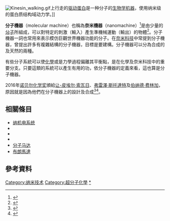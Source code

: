 {{noteTA
|G1=LS
|G2=unit
}}
[[File:Kinesin_walking.gif|thumb]]上行走的[[驱动蛋白|驱动蛋白]]是一种分子的[[分子機器|生物学机器]]，使用纳米级的蛋白质结构域动力学。]]

<!--{{Molecular nanotechnology subfields}}-->
'''分子機器'''（molecular machine）也稱為'''奈米機器'''（nanomachine）<ref name="Satir2008">{{cite journal
 |last         = Satir
 |first        = Peter
 |author2      = Søren T. Christensen
 |title        = Structure and function of mammalian cilia
 |journal      = Histochemistry and Cell Biology
 |volume       = 129
 |issue        = 6
 |page         = 688
 |publisher    = Springer Berlin / Heidelberg
 |date         = 2008-03-26
 |url          = http://www.springerlink.com/content/x5051hq648t3152q/
 |doi          = 10.1007/s00418-008-0416-9
 |id           = 1432-119X
 |accessdate   = 2009-09-11
 |pmid         = 18365235
 |pmc          = 2386530
 |archive-date = 2020-04-28
 |archive-url  = https://web.archive.org/web/20200428014511/http://www.springerlink.com/content/x5051hq648t3152q/
 |dead-url     = yes
}}</ref>是由少量的[[分子|分子]]所組成，可以對特定的刺激（輸入）產生準機械運動（輸出）的物體<ref>{{cite journal | vauthors = Ballardini R, Balzani V, Credi A, Gandolfi MT, Venturi M | title = Artificial Molecular-Level Machines: Which Energy To Make Them Work? | year = 2001 | journal = Acc. Chem. Res. | volume = 34 | issue = 6 | pages = 445–455 | doi = 10.1021/ar000170g | url = http://pubs.acs.org/cgi-bin/abstract.cgi/achre4/2001/34/i06/abs/ar000170g.html | access-date = 2016-10-07 | archive-date = 2020-03-15 | archive-url = https://web.archive.org/web/20200315003242/http://pubsapp.acs.org/cgi-bin/abstract.cgi/achre4/2001/34/i06/abs/ar000170g.html | dead-url = no }}</ref>。分子機器一詞也常用來表示模仿巨觀世界機器功能的分子。在[[奈米科技|奈米科技]]中常提到分子機器，曾提出許多有複雜結構的分子機器，目標是要建構{{le|分子組裝機|molecular assembler}}。分子機器可以分為合成的及天然的兩種。

有些分子系統可以使[[化學|化學]]或是力學過程偏離其平衡點，是在化學及奈米科技中的重要分支。只要這類的系統可以產生有用的功，依分子機器的定義來看，這也算是分子機器。

2016年[[诺贝尔化学奖|诺贝尔化学奖]]頒給[[让-皮埃尔·索瓦日|让-皮埃尔·索瓦日]]、[[弗雷澤·斯托達特|弗雷澤·斯托達特]]及[[伯纳德·费林加|伯纳德·费林加]]，原因就是因為他們在分子機器上的設計及合成<ref name="NP-20161005">{{cite news |author=Staff |title=The Nobel Prize in Chemistry 2016 |url=http://www.nobelprize.org/nobel_prizes/chemistry/laureates/2016/press.html |date=2016-10-05 |work=[[诺贝尔基金会|Nobel Foundation]] |accessdate=2016-10-05 |archive-date=2018-07-12 |archive-url=https://web.archive.org/web/20180712032536/https://www.nobelprize.org/nobel_prizes/chemistry/laureates/2016/press.html |dead-url=no }}</ref><ref name="NYT-20161005">{{cite news |last1=Chang |first1=Kenneth |last2=Chan |first2=Sewell |title=3 Makers of ‘World’s Smallest Machines’ Awarded Nobel Prize in Chemistry |url=http://www.nytimes.com/2016/10/06/science/nobel-prize-chemistry.html |date=2016-10-05 |work=[[纽约时报|New York Times]] |accessdate=2016-10-05 |archive-date=2019-05-15 |archive-url=https://web.archive.org/web/20190515065741/https://www.nytimes.com/2016/10/06/science/nobel-prize-chemistry.html |dead-url=no }}</ref>。

== 相關條目 ==
*[[纳机电系统|纳机电系统]]
*{{le|纳米力学|Nanomechanics}}
*{{le|纳米传感器|Nanosensor}}
*{{le|蛋白质动力学|Protein dynamics}}
*[[分子马达|分子马达]]
*[[布朗馬達|布朗馬達]]

== 參考資料 ==
{{reflist}}

[[Category:纳米技术|Category:纳米技术]]
[[Category:超分子化學|Category:超分子化學]]
[[Category:分子机器|*]]
<!--[[Category:Nanomachines|Category:Nanomachines]]-->